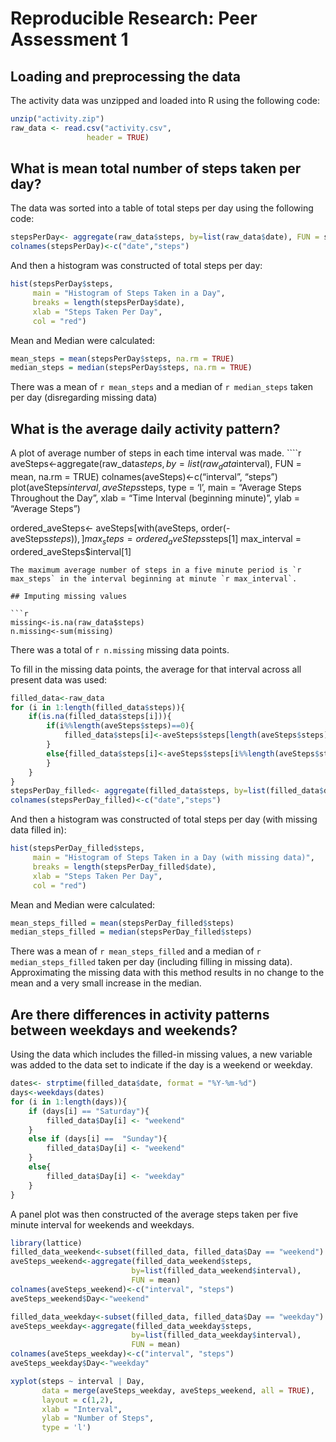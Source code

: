 # Reproducible Research: Peer Assessment 1


## Loading and preprocessing the data

The activity data was unzipped and loaded into R using the following code:

```r
unzip("activity.zip")  
raw_data <- read.csv("activity.csv",
                 header = TRUE)
```

## What is mean total number of steps taken per day?

The data was sorted into a table of total steps per day using the following code:
```r
stepsPerDay<- aggregate(raw_data$steps, by=list(raw_data$date), FUN = sum)
colnames(stepsPerDay)<-c("date","steps")
```
And then a histogram was constructed of total steps per day:
```r
hist(stepsPerDay$steps, 
     main = "Histogram of Steps Taken in a Day",
     breaks = length(stepsPerDay$date), 
     xlab = "Steps Taken Per Day",
     col = "red")
```

Mean and Median were calculated:
```r
mean_steps = mean(stepsPerDay$steps, na.rm = TRUE)
median_steps = median(stepsPerDay$steps, na.rm = TRUE)
```
There was a mean of `r mean_steps` and a median of `r median_steps` taken per day (disregarding missing data)

## What is the average daily activity pattern?
A plot of average number of steps in each time interval was made.
````r
aveSteps<-aggregate(raw_data$steps, by=list(raw_data$interval), FUN = mean, na.rm = TRUE)
colnames(aveSteps)<-c("interval", "steps")
plot(aveSteps$interval, 
     aveSteps$steps, 
     type = 'l',
     main = "Average Steps Throughout the Day",
     xlab = "Time Interval (beginning minute)",
     ylab = "Average Steps")

ordered_aveSteps<- aveSteps[with(aveSteps, order(-aveSteps$steps)), ]
max_steps = ordered_aveSteps$steps[1]
max_interval = ordered_aveSteps$interval[1]
```
The maximum average number of steps in a five minute period is `r max_steps` in the interval beginning at minute `r max_interval`.

## Imputing missing values

```r
missing<-is.na(raw_data$steps)
n.missing<-sum(missing)
```
There was a total of `r n.missing` missing data points.

To fill in the missing data points, the average for that interval across all present data was used:
```r
filled_data<-raw_data
for (i in 1:length(filled_data$steps)){
    if(is.na(filled_data$steps[i])){
        if(i%%length(aveSteps$steps)==0){
            filled_data$steps[i]<-aveSteps$steps[length(aveSteps$steps)]
        }
        else{filled_data$steps[i]<-aveSteps$steps[i%%length(aveSteps$steps)]
        }
    }
}
stepsPerDay_filled<- aggregate(filled_data$steps, by=list(filled_data$date), FUN = sum)
colnames(stepsPerDay_filled)<-c("date","steps")
```

And then a histogram was constructed of total steps per day (with missing data filled in):
```r
hist(stepsPerDay_filled$steps, 
     main = "Histogram of Steps Taken in a Day (with missing data)",
     breaks = length(stepsPerDay_filled$date), 
     xlab = "Steps Taken Per Day",
     col = "red")
```

Mean and Median were calculated:
```r
mean_steps_filled = mean(stepsPerDay_filled$steps)
median_steps_filled = median(stepsPerDay_filled$steps)
```
There was a mean of `r mean_steps_filled` and a median of `r median_steps_filled` taken per day (including filling in missing data).
Approximating the missing data with this method results in no change to the mean and a very small increase in the median.

## Are there differences in activity patterns between weekdays and weekends?

Using the data which includes the filled-in missing values, a new variable was added to the data set to indicate if the day is a weekend or weekday.
```r
dates<- strptime(filled_data$date, format = "%Y-%m-%d")
days<-weekdays(dates)
for (i in 1:length(days)){
    if (days[i] == "Saturday"){
        filled_data$Day[i] <- "weekend"
    }
    else if (days[i] ==  "Sunday"){
        filled_data$Day[i] <- "weekend"
    }
    else{
        filled_data$Day[i] <- "weekday"
    }
}
```

A panel plot was then constructed of the average steps taken per five minute interval for weekends and weekdays.

```r
library(lattice)
filled_data_weekend<-subset(filled_data, filled_data$Day == "weekend")
aveSteps_weekend<-aggregate(filled_data_weekend$steps, 
                           by=list(filled_data_weekend$interval), 
                           FUN = mean)
colnames(aveSteps_weekend)<-c("interval", "steps")
aveSteps_weekend$Day<-"weekend"

filled_data_weekday<-subset(filled_data, filled_data$Day == "weekday")
aveSteps_weekday<-aggregate(filled_data_weekday$steps, 
                           by=list(filled_data_weekday$interval), 
                           FUN = mean)
colnames(aveSteps_weekday)<-c("interval", "steps")
aveSteps_weekday$Day<-"weekday"

xyplot(steps ~ interval | Day, 
       data = merge(aveSteps_weekday, aveSteps_weekend, all = TRUE), 
       layout = c(1,2),
       xlab = "Interval",
       ylab = "Number of Steps",
       type = 'l')

```